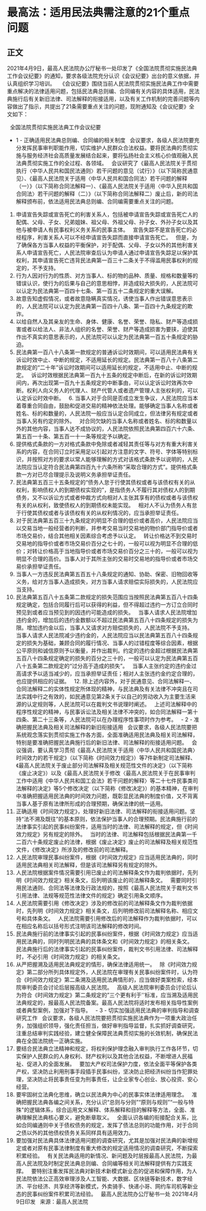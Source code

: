 # 最高法：适用民法典需注意的21个重点问题
## 正文
2021年4月9日，最高人民法院办公厅秘书一处印发了《全国法院贯彻实施民法典工作会议纪要》的通知，要求各级法院充分认识《会议纪要》出台的意义依据，并认真组织学习培训。
 
《会议纪要》围绕当前人民法院贯彻实施民法典工作中需要重点解决的法律适用问题，包括民法典总则编、合同编有关内容的具体适用，民法典施行后有关新旧法律、司法解释的衔接适用，以及有关工作机制的完善问题等内容做出了指示，共提出了21条需要重点关注的问题，现附通知及《会议纪要》全文如下：
 


 
全国法院贯彻实施民法典工作会议纪要
 
- 1 -
正确适用民法典总则编、合同编的相关制度
 
会议要求，各级人民法院要充分发挥民事审判职能作用，切实维护人民群众合法权益。要将民法典的贯彻实施与服务经济社会高质量发展结合起来，要将弘扬社会主义核心价值观融入民法典贯彻实施工作的全过程、各领域。
 
会议研究了《最高人民法院关于贯彻执行〈中华人民共和国民法通则〉若干问题的意见（试行）》（以下简称民通意见）、《最高人民法院关于适用〈中华人民共和国合同法〉若干问题的解释（一）》（以下简称合同法解释一）、《最高人民法院关于适用〈中华入民共和国合同法〉若干问题的解释（二）》（以下简称合同法解释二）废止后，新的司法解释颁布前，依法适用民法典总则编、合同编需要重点关注的问题。
 
1. 申请宣告失踪或宣告死亡的利害关系人，包括被申请宣告失踪或宣告死亡人的配偶、父母、子女、兄弟姐妹、祖父母、外祖父母、孙子女、外孙子女以及其他与被申请人有民事权利义务关系的民事主体。
 
宣告失踪不是宣告死亡的必经程序，利害关系人可以不经申请宣告失踪而直接申请宣告死亡。
 
但是，为了确保各方当事人权益的平衡保护，对于配偶、父母、子女以外的其他利害关系人申请宣告死亡，人民法院审查后认为申请人通过申请宣告失踪足以保护其权利，其申请宣告死亡违背民法典第一百三十二条关于不得滥用民事权利的规定的，不予支持。
 
2. 行为人因对行为的性质、对方当事人、标的物的品种、质量、规格和数量等的错误认识，使行为的后果与自己的意思相悖，并造成较大损失的，人民法院可以认定为民法典第一百四十七条、第一百五十二条规定的重大误解。
 
3. 故意告知虚假情况，或者故意隐瞒真实情况，诱使当事人作出错误意思表示的，人民法院可以认定为民法典第一百四十八条、第一百四十九条规定的欺诈。
 
4. 以给自然人及其亲友的生命、身体、健康、名誉、荣誉、隐私、财产等造成损害或者以给法人、非法人组织的名誉、荣誉、财产等造成损害为要挟，迫使其作出不真实的意思表示的，人民法院可以认定为民法典第一百五十条规定的胁迫。
 
5. 民法典第一百八十八条第一款规定的普通诉讼时效期间，可以适用民法典有关诉讼时效中止、中断的规定，不适用延长的规定。民法典第一百八十八条第二款规定的“二十年”诉讼时效期间可以适用延长的规定，不适用中止、中断的规定。
 
诉讼时效根据民法典第一百九十五条的规定中断后，在新的诉讼时效期间内，再次出现第一百九十五条规定的中断事由，可以认定诉讼时效再次中断。权利人向义务人的代理人、财产代管人或者遗产管理人主张权利的，可以认定诉讼时效中断。
 
6. 当事人对于合同是否成立发生争议，人民法院应当本着尊重合同自由，鼓励和促进交易的精神依法处理。能够确定当事人名称或者姓名、标的和数量的，人民法院一般应当认定合同成立，但法律另有规定或者当事人另有约定的除外。
 
对合同欠缺的当事人名称或者姓名、标的和数量以外的其他内容，当事人达不成协议的，人民法院依照民法典第四百六十六条、第五百一十条、第五百一十一条等规定予以确定。
 
7. 提供格式条款的一方对格式条款中免除或者减轻其责任等与对方有重大利害关系的内容，在合同订立时采用足以引起对方注意的文字、符号、字体等特别标识，并按照对方的要求以常人能够理解的方式对该格式条款予以说明的，人民法院应当认定符合民法典第四百九十六条所称“采取合理的方式”。提供格式条款一方对已尽合理提示及说明义务承担举证责任。
 
8. 民法典第五百三十五条规定的“债务人怠于行使其债权或者与该债权有关的从权利，影响债权人的到期债权实现的”，是指债务人不履行其对债权人的到期债务，又不以诉讼方式或者仲裁方式向相对人主张其享有的债权或者与该债权有关的从权利，致使债权人的到期债权未能实现。
 
相对人不认为债务人有怠于行使其债权或者与该债权有关的从权利情况的，应当承担举证责任。
 
9. 对于民法典第五百三十九条规定的明显不合理的低价或者高价，人民法院应当以交易当地一般经营者的判断，并参考交易当时交易地的物价部门指导价或者市场交易价，结合其他相关因素综合考虑予以认定。
 
转让价格达不到交易时交易地的指导价或者市场交易价百分之七十的，一般可以视为明显不合理的低价；对转让价格高于当地指导价或者市场交易价百分之三十的，一般可以视为明显不合理的高价。当事人对于其所主张的交易时交易地的指导价或者市场交易价承担举证责任。
 
10. 当事人一方违反民法典第五百五十八条规定的通知、协助、保密、旧物回收等义务，给对方当事人造成损失，对方当事人请求赔偿实际损失的，人民法院应当支持。
 
11. 民法典第五百八十五条第二款规定的损失范围应当按照民法典第五百八十四条规定确定，包括合同履行后可以获得的利益，但不得超过违约一方订立合同时预见到或者应当预见到的因违约可能造成的损失。
 
当事人请求人民法院增加违约金的，增加后的违约金数额以不超过民法典第五百八十四条规定的损失为限。增加违约金以后，当事人又请求对方赔偿损失的，人民法院不予支持。
 
当事人请求人民法院减少违约金的，人民法院应当以民法典第五百八十四条规定的损失为基础，兼顾合同的履行情况、当事人的过错程度等综合因素，根据公平原则和诚信原则予以衡量，并作出裁判。约定的违约金超过根据民法典第五百八十四条规定确定的损失的百分之三十的，一般可以认定为民法典第五百八十五条第二款规定的“过分高于造成的损失”。
 
当事人主张约定的违约金过高请求予以适当减少的，应当承担举证责任；相对人主张违约金约定合理的，也应提供相应的证据。
 
12. 除上述内容外，对于民通意见、合同法解释一、合同法解释二的实体性规定所体现的精神，与民法典及有关法律不冲突且在司法实践中行之有效的，如民通意见第2条关于以自己的劳动收入为主要生活来源的认定规则等，人民法院可以在裁判文书说理时阐述。
 
上述司法解释中的程序性规定的精神，与民事诉讼法及相关法律不冲突的，如合同法解释一第十四条、第二十三条等，人民法院可以在办理程序性事项时作为参考。
 
- 2 -
准确把握民法典及相关司法解释的新旧衔接适用
 
会议要求，各级人民法院要把系统观念落实到贯彻实施工作各方面，全面准确适用民法典及相关司法解释，特别是要准确把握民法典施行后的新旧法律、司法解释的衔接适用问题。
 
会议强调，要认真学习贯彻《最高人民法院关于适用〈中华人民共和国民法典〉时间效力的若干规定》（以下简称《时间效力规定》）等7件新制定司法解释、《最高人民法院关于废止部分司法解释及相关规范性文件的决定》（以下简称《废止决定》）以及《最高人民法院关于修改〈最高人民法院关于在民事审判工作中适用《中华人民共和国工会法》若干问题的解释〉等二十七件民事类司法解释的决定》等5个修改决定（以下简称《修改决定》）的基本精神，在审判中准确把握适用民法典的时间效力问题，既彰显民法典的制度价值，又不背离当事人基于原有法律所形成的合理预期，确保法律的统一适用。
 
13. 正确适用《时间效力规定》，处理好新旧法律、司法解释的衔接适用问题。坚持“法不溯及既往”的基本原则，依法保护当事人的合理预期。民法典施行前的法律事实引起的民事纠纷案件，适用当时的法律、司法解释的规定，但《时间效力规定》另有规定的除外。
 
当时的法律、司法解释包括根据民法典第一千二百六十条规定废止的法律，根据《废止决定》废止的司法解释及相关规范性文件，《修改决定》所涉及的修改前的司法解释。
 
14. 人民法院审理民事纠纷案件，根据《时间效力规定》应当适用民法典的，同时适用民法典相关司法解释，但是该司法解释另有规定的除外。
 
15. 人民法院根据案件情况需要引用已废止的司法解释条文作为裁判依据时，先列明《时间效力规定》相关条文，后列明该废止的司法解释条文。
 
需要同时引用民法通则、合同法等法律及行政法规的，按照《最高人民法院关于裁判文书引用法律、法规等规范性法律文件的规定》确定引用条文顺序。
 
16. 人民法院需要引用《修改决定》涉及的修改前的司法解释条文作为裁判依据时，先列明《时间效力规定》相关条文，后列明修改前司法解释名称、相应文号和具体条文。
 
人民法院需要引用修改后的司法解释作为裁判依据时，可以在相应名称后以括号形式注明该司法解释的修改时间。
 
17. 民法典施行前的法律事实引起的民事纠纷案件，根据《时间效力规定》应当适用民法典的，同时列明民法典的具体条文和《时间效力规定》的相关条文。
 
民法典施行后的法律事实引起的民事纠纷案件，裁判文书引用法律、司法解释时，不必引用《时间效力规定》的相关条文。
 
18. 从严把握溯及适用民法典规定的情形，确保法律适用统一。
 
除《时间效力规定》第二部分所列具体规定外，人民法院在审理有关民事纠纷案件时，认为符合《时间效力规定》第二条溯及适用民法典情形的，应当做好类案检索，经本院审判委员会讨论后层报高级人民法院。
 
高级人民法院审判委员会讨论后认为符合《时间效力规定》第二条规定的”三个更有利于''标准，应当溯及适用民法典规定的，报最高人民法院备案。最高人民法院将适时发布相关指导性案例或者典型案例，加强对下指导。
 
- 3 -
切实加强适用民法典的审判指导和调查研究工作
 
会议要求，各级人民法院要把贯彻实施民法典作为一项重大政治任务，加强组织领导，强化责任担当，做好审判指导监督，扎实抓好调查研究，注重总结审判实践经验，建立健全保障民法典贯彻实施的长效机制，确保民法典在全国法院统一正确实施。
 
19. 要结合民法典立法精神和规定，将权利保护理念融入审判执行工作各环节，切实保护人民群众的人身权利、财产权利以及其他合法权益，不断增进人民福祉、促进入的全面发展。
 
要加大产权司法保护力度，依法全面平等保护各类产权，坚决防止利用刑事手段插手民事纠纷，坚决防止把经济纠纷当作犯罪处理，坚决防止将民事责任变为刑事责任，让企业家专心创业、放心投资、安心经营。
 
20. 要牢固树立法典化思维，确立以民法典为中心的民事实体法律适用理念。
 
准确把握民法典各编之间关系，充分认识“总则与分则”“原则与规则”“一般与特殊"的逻辑体系，综合运用文义解释、体系解释和目的解释等方法，全面、准确理解民法典核心要义，避免断章取义。
 
全面认识各编的衔接配合关系，比如合同编通则中关于债权债务的规定，发挥了债法总则的功能作用，对于合同之债以外的其他债权债务关系同样具有适用效力。
 
21. 要加强对民法典具体法律适用问题的调查研究，尤其是加强对民法典的新增规定或者对原有民事法律制度有重大修改的规定适用情况的调查研究，不断探索积累经验。
 
有关民法典适用的新情况、新问题及时层报最高人民法院，为最高人民法院及时制定民法典总则编、合同编等相关司法解释提供有力实践支撑。
 
要特别注重发挥民法典对新技术新模式新业态的促进和保障作用，为人民法院依法公正高效审理涉及人工智能、大数据、区块链等新技术，数字经济、平台经济、共享经济等新模式，外卖骑手、快递小哥、网约车司机等新业态的民事纠纷案件积累司法经验。
 
最高人民法院办公厅秘书一处
2021年4月9日印发
 
​来源：​最高人民法院
 
